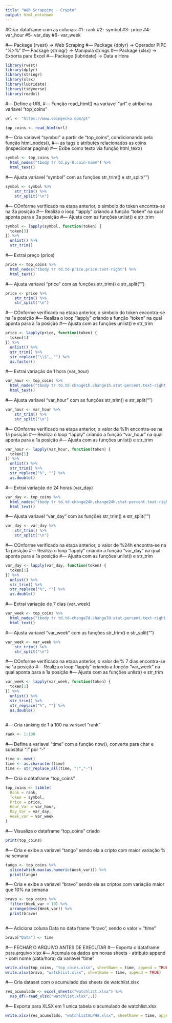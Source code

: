 ---
title: "Web Scrapping - Crypto"
output: html_notebook
---


#Criar dataframe com as colunas:
#1- rank
#2- symbol
#3- price
#4- var_hour
#5- var_day
#6- var_week

#--- Package {rvest}        -> Web Scraping
#--- Package {dplyr}        -> Operador PIPE "%>%" 
#--- Package {stringr}      -> Manipula strings
#--- Package {xlsx}         -> Exporta para Excel
#--- Package {lubridate}    -> Data e Hora

```{r}
library(rvest)
library(dplyr)
library(stringr)
library(xlsx)
library(lubridate)
library(tidyverse)
library(readxl)
```




#--- Define a URL
#--- Função read_html() na variavel "url" e atribui na variavel "top_coins"
```{r}
url <- "https://www.coingecko.com/pt"

top_coins <- read_html(url)
```



#--- Cria variavel "symbol" a partir de "top_coins", condicionando pela função html_nodes(),
#--- as tags e atributes relacionados as coins (inspecionar pagina)
#--- Exibe como texto via função html_text()

```{r}
symbol <- top_coins %>% 
  html_nodes("tbody tr td.py-0.coin-name") %>% 
  html_text()
```




#--- Ajusta variavel "symbol" com as funções str_trim() e str_split("\n")
```{r}
symbol <- symbol %>% 
    str_trim() %>% 
    str_split("\n")
```



#--- COnforme verificado na etapa anterior, o simbolo do token encontra-se na 3a posição
#--- Realiza o loop "lapply" criando a função "token" na qual aponta para a 3a posição
#--- Ajusta com as funções unlist() e str_trim
```{r}
symbol <- lapply(symbol, function(token) {
  token[3]
}) %>% 
  unlist() %>% 
  str_trim()
```






#--- Extrai preço (price)
```{r}
price <- top_coins %>% 
  html_nodes("tbody tr td.td-price.price.text-right") %>% 
  html_text()
```


#--- Ajusta variavel "price" com as funções str_trim() e str_split("\n")
```{r}
price <- price %>% 
    str_trim() %>% 
    str_split("\n")
```


#--- COnforme verificado na etapa anterior, o simbolo do token encontra-se na 1a posição
#--- Realiza o loop "lapply" criando a função "token" na qual aponta para a 1a posição
#--- Ajusta com as funções unlist() e str_trim
```{r}
price <- lapply(price, function(token) {
  token[1]
}) %>% 
  unlist() %>% 
  str_trim() %>% 
  str_replace("\\$", "") %>% 
  as.factor()

```


#--- Extrai variação de 1 hora (var_hour)
```{r}
var_hour <- top_coins %>% 
  html_nodes("tbody tr td.td-change1h.change1h.stat-percent.text-right.col-market") %>% 
  html_text()
```


#--- Ajusta variavel "var_hour" com as funções str_trim() e str_split("\n")
```{r}
var_hour <- var_hour %>% 
    str_trim() %>% 
    str_split("\n")
```


#--- COnforme verificado na etapa anterior, o valor de %1h encontra-se na 1a posição
#--- Realiza o loop "lapply" criando a função "var_hour" na qual aponta para a 1a posição
#--- Ajusta com as funções unlist() e str_trim
```{r}
var_hour <- lapply(var_hour, function(token) {
  token[1]
}) %>% 
  unlist() %>% 
  str_trim() %>% 
  str_replace("%", "") %>% 
  as.double()

```




#--- Extrai variação de 24 horas (var_day)
```{r}
var_day <- top_coins %>% 
  html_nodes("tbody tr td.td-change24h.change24h.stat-percent.text-right.col-market") %>% 
  html_text()
```



#--- Ajusta variavel "var_day" com as funções str_trim() e str_split("\n")
```{r}
var_day <- var_day %>% 
    str_trim() %>% 
    str_split("\n")
```



#--- COnforme verificado na etapa anterior, o valor de %24h encontra-se na 1a posição
#--- Realiza o loop "lapply" criando a função "var_day" na qual aponta para a 1a posição
#--- Ajusta com as funções unlist() e str_trim
```{r}
var_day <- lapply(var_day, function(token) {
  token[1]
}) %>% 
  unlist() %>% 
  str_trim() %>%   
  str_replace("%", "") %>% 
  as.double()

```





#--- Extrai variação de 7 dias (var_week)
```{r}
var_week <- top_coins %>% 
  html_nodes("tbody tr td.td-change7d.change7d.stat-percent.text-right.col-market") %>% 
  html_text()
```

#--- Ajusta variavel "var_week" com as funções str_trim() e str_split("\n")
```{r}
var_week <- var_week %>% 
    str_trim() %>% 
    str_split("\n")
```

#--- COnforme verificado na etapa anterior, o valor de % 7 dias encontra-se na 1a posição
#--- Realiza o loop "lapply" criando a função "var_week" na qual aponta para a 1a posição
#--- Ajusta com as funções unlist() e str_trim
```{r}
var_week <- lapply(var_week, function(token) {
  token[1]
}) %>% 
  unlist() %>% 
  str_trim() %>% 
  str_replace("%", "") %>% 
  as.double()
  
```



#--- Cria ranking de 1 a 100 na variavel "rank"
```{r}
rank <- 1:100
```



#--- Define a variavel "time" com a função now(), converte para char e substitui ":" por "-"
```{r}
time <- now()
time <- as.character(time) 
time <- str_replace_all(time, ":","-")
```




#--- Cria o dataframe "top_coins"

```{r}
top_coins <- tibble(
  Rank = rank,
  Token = symbol,
  Price = price,
  Hour_Var = var_hour,
  Day_Var = var_day,
  Week_var = var_week
)

```

#--- Visualiza o dataframe "top_coins" criado 
```{r}
print(top_coins)
```

#--- Cria e exibe a variavel "tango" sendo ela a cripto com maior variação % na semana
```{r}
tango <- top_coins %>% 
  slice(which.max(as.numeric(Week_var))) %>% 
  print(tango)

```

#--- Cria e exibe a variavel "bravo" sendo ela as criptos com variação maior que 10% na semana
```{r}
bravo <- top_coins %>% 
  filter(Week_var > 10) %>% 
  arrange(desc(Week_var)) %>% 
  print(bravo)
  
```

#--- Adiciona coluna Data no data frame "bravo", sendo o valor = "time"
```{r}
bravo["Data"] <- time
```





#--- FECHAR O ARQUIVO ANTES DE EXECUTAR
#--- Exporta o dataframe para arquivo xlsx
#--- Acumula os dados em novas sheets - atributo append - com nome (data/hora) da variavel "time"
```{r}
write.xlsx(top_coins, "top_coins.xlsx", sheetName = time, append = TRUE)
write.xlsx(bravo, "watchlist.xlsx", sheetName = time, append = TRUE)
```


#--- Cria dataset com o acumulado das sheets de watchlist.xlsx
```{r}
res_acumulado <- excel_sheets("watchlist.xlsx") %>% 
  map_df(~read_xlsx("watchlist.xlsx",.))
```


#--- Exporta para XLSX em 1 unica tabela o acumulado de watchlist.xlsx
```{r}
write.xlsx(res_acumulado, "watchlistALPHA.xlsx", sheetName = time, append = TRUE)
```


